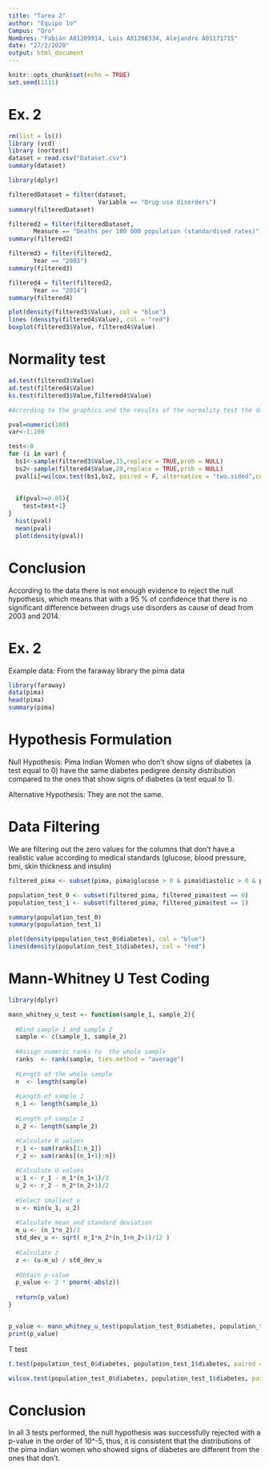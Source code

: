 ```yaml
---
title: "Tarea 2"
author: "Equipo 1o"
Campus: "Qro"
Nombres: "Fabián A01209914, Luis A01208334, Alejandro A01171715"
date: "27/2/2020"
output: html_document
---
```


```r
knitr::opts_chunk$set(echo = TRUE)
set.seed(1111)
```


# Ex. 2
```r
rm(list = ls())
library (vcd)
library (nortest)
dataset = read.csv("Dataset.csv")
summary(dataset)

```
```r
library(dplyr)

filteredDataset = filter(dataset, 
                         Variable == "Drug use disorders")
summary(filteredDataset)

```

```r
filtered2 = filter(filteredDataset, 
       Measure == "Deaths per 100 000 population (standardised rates)")
summary(filtered2)

```
```r
filtered3 = filter(filtered2, 
       Year == "2003")
summary(filtered3)

```
```r
filtered4 = filter(filtered2, 
       Year == "2014")
summary(filtered4)

```
```r
plot(density(filtered3$Value), col = "blue")
lines (density(filtered4$Value), col = "red")
boxplot(filtered3$Value, filtered4$Value)

```
# Normality test

```r
ad.test(filtered3$Value)
ad.test(filtered4$Value)
ks.test(filtered3$Value,filtered4$Value)
```


```r
#According to the graphics and the results of the normality test the data does not behave normally because of this The test to be performed will be Mann-Whitney also known as two-sample Wilcoxon

pval=numeric(100)
var<-1:100

test<-0
for (i in var) {
  bs1<-sample(filtered3$Value,25,replace = TRUE,prob = NULL)
  bs2<-sample(filtered4$Value,20,replace = TRUE,prob = NULL)
  pval[i]=wilcox.test(bs1,bs2, paired = F, alternative = "two.sided",conf.int = 0.95)$p.value
  
  
  if(pval>=0.05){
    test=test+1}
}
  hist(pval)
  mean(pval)
  plot(density(pval))

```
# Conclusion

According to the data there is not enough evidence to reject the null hypothesis, which means that with a 95 % of confidence that there is no significant difference between drugs use disorders as cause of dead from 2003 and 2014. 




# Ex. 2

Example data: From the faraway library the pima data

```r
library(faraway)
data(pima)
head(pima)
summary(pima)

```

# Hypothesis Formulation

Null Hypothesis: Pima Indian Women who don't show signs of diabetes (a test equal to 0) have the same diabetes pedigree density distribution compared to the ones that show signs of diabetes (a test equal to 1).

Alternative Hypothesis: They are not the same.

# Data Filtering

We are filtering out the zero values for the columns that don't have a realistic value according to medical standards (glucose, blood pressure, bmi, skin thickness and insulin)


```r
filtered_pima <- subset(pima, pima$glucose > 0 & pima$diastolic > 0 & pima$triceps > 0 & pima$insulin > 0 & pima$bmi > 0)

population_test_0 <- subset(filtered_pima, filtered_pima$test == 0)
population_test_1 <- subset(filtered_pima, filtered_pima$test == 1)

summary(population_test_0)
summary(population_test_1)
```

```r
plot(density(population_test_0$diabetes), col = "blue")
lines(density(population_test_1$diabetes), col = "red")
```

# Mann-Whitney U Test Coding

```r
library(dplyr)

mann_whitney_u_test <- function(sample_1, sample_2){
  
  #Bind sample 1 and sample 2
  sample <- c(sample_1, sample_2)
  
  #Assign numeric ranks to  the whole sample
  ranks  <- rank(sample, ties.method = "average")
  
  #Length of the whole sample
  n  <- length(sample)
  
  #Length of sample 1
  n_1 <- length(sample_1)
  
  #Length of sample 2
  n_2 <- length(sample_2)

  #Calculate R values
  r_1 <- sum(ranks[1:n_1])
  r_2 <- sum(ranks[(n_1+1):n])
  
  #Calculate U values
  u_1 <- r_1 - n_1*(n_1+1)/2
  u_2 <- r_2 - n_2*(n_2+1)/2
  
  #Select smallest u
  u <- min(u_1, u_2)
  
  #Calculate mean and standard deviation
  m_u <- (n_1*n_2)/2
  std_dev_u <- sqrt( n_1*n_2*(n_1+n_2+1)/12 )
  
  #Calculate z
  z <- (u-m_u) / std_dev_u
  
  #Obtain p-value
  p_value <- 2 * pnorm(-abs(z))
  
  return(p_value)
}


p_value <- mann_whitney_u_test(population_test_0$diabetes, population_test_1$diabetes)
print(p_value)

```

T test

```r

t.test(population_test_0$diabetes, population_test_1$diabetes, paired = FALSE, alternative = "two.sided", conf.level = 0.95)

```



```r

wilcox.test(population_test_0$diabetes, population_test_1$diabetes, paired = FALSE, alternative = "two.sided", conf.level = 0.95)


```

# Conclusion

In all 3 tests performed, the null hypothesis was successfully rejected with a p-value in the order of 10^-5, thus, it is consistent that the distributions of the pima indian women who showed signs of diabetes are different from the ones that don't. 